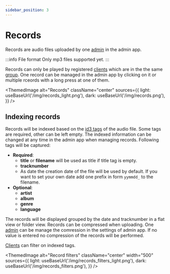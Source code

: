 ```yaml
---
sidebar_position: 3
---
```



# Records

Records are audio files uploaded by one [admin](./admins) in the admin app. 

:::info File format
Only mp3 files supported yet.
:::

Records can only be played by registered [clients](./clients) which are in the the same [group](./groups). One record can be managed in the admin app by clicking on it or multiple rceords with a long press at one of them.

<ThemedImage
  alt="Records"
  className="center"
  sources={{
    light: useBaseUrl('/img/records_light.png'),
    dark: useBaseUrl('/img/records.png'),
  }}
/>

## Indexing records

Records will be indexed based on the [id3 tags](https://id3.org/) of the audio file. Some tags are required, other can be left empty. The indexed information can be changed at any time in the admin app when managing records. Following tags will be captured: 

- **Required**:
  - **title** or **filename** will be used as title if title tag is empty.
  - **tracknumber**
  - As date the creation date of the file will be used by default. If you want to set your own date add one prefix in form `yymmdd_` to the filename.
- **Optional**:
  - **artist**
  - **album**
  - **genre**
  - **language**

The records will be displayed grouped by the date and tracknumber in a flat view or folder view. Records can be compressed when uploading. One [admin](./admins) can be manage the comression in the settings of admin app. If no value is entered no compression of the records will be performed.


[Clients](./clients) can filter on indexed tags.

<ThemedImage
  alt="Record filters"
  className="center"
  width="500"
  sources={{
    light: useBaseUrl('/img/records_filters_light.png'),
    dark: useBaseUrl('/img/records_filters.png'),
  }}
/>
